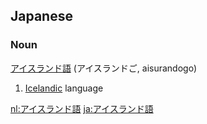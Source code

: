 ==Japanese==
===Noun===
[[アイスランド]][[語]] (アイスランドご, aisurandogo)

# [[Icelandic]] language

[[nl:アイスランド語]]
[[ja:アイスランド語]]